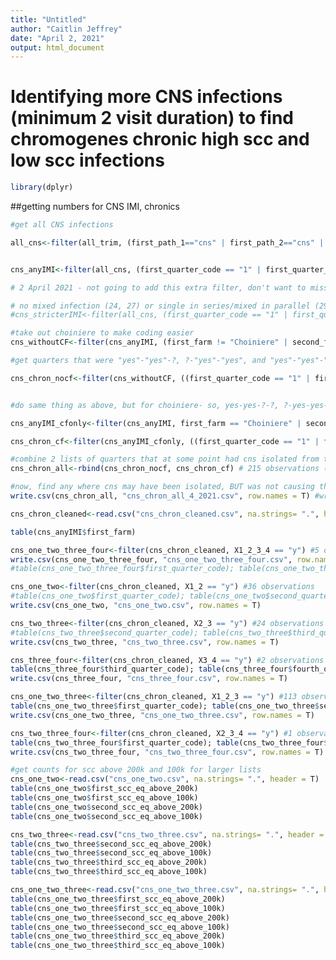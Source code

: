 ```yaml
---
title: "Untitled"
author: "Caitlin Jeffrey"
date: "April 2, 2021"
output: html_document
---
```


# Identifying more CNS infections (minimum 2 visit duration) to find chromogenes chronic high scc and low scc infections

```r
library(dplyr)
```


##getting numbers for CNS IMI, chronics

```r
#get all CNS infections

all_cns<-filter(all_trim, (first_path_1=="cns" | first_path_2=="cns" | first_path_3=="cns" | first_path_4=="cns" | second_path_1=="cns" | second_path_2=="cns" | second_path_3=="cns" | second_path_4=="cns" | third_path_1=="cns" | third_path_2=="cns" | third_path_3=="cns" | third_path_4=="cns" | fourth_path_1=="cns" | fourth_path_2=="cns" | fourth_path_3=="cns" | fourth_path_4=="cns")) #349 quarters had CNS isolated from them at some time; used to be 360; on 2 April 2021 went through old and new lists to make sure that all changes in cns infection numbers checked out. they did - excel file detailing isolate changes and quarters added and deleted is saved in USDA grant folder


cns_anyIMI<-filter(all_cns, (first_quarter_code == "1" | first_quarter_code == "2" | first_quarter_code == "21" | first_quarter_code == "24" | first_quarter_code == "27" | first_quarter_code == "29" | first_quarter_code =="35") | (second_quarter_code == "1" | second_quarter_code == "2" | second_quarter_code == "21" | second_quarter_code == "24" | second_quarter_code == "27" | second_quarter_code == "29" | second_quarter_code =="35") | (third_quarter_code == "1" | third_quarter_code == "2" | third_quarter_code == "21" | third_quarter_code == "24" | third_quarter_code == "27" | third_quarter_code == "29" | third_quarter_code =="35") | (fourth_quarter_code == "1" | fourth_quarter_code == "2" | fourth_quarter_code == "21" | fourth_quarter_code == "24" | fourth_quarter_code == "27" | fourth_quarter_code == "29" | fourth_quarter_code =="35")) #327 quarters that at some point had an IMI, and at some point had a cns (was 332 before ID changes, outlined in code chunk above)

# 2 April 2021 - not going to add this extra filter, don't want to miss out on any CNS infections

# no mixed infection (24, 27) or single in series/mixed in parallel (29)... take out 21? might be mixed...
#cns_stricterIMI<-filter(all_cns, (first_quarter_code == "1" | first_quarter_code == "2" | first_quarter_code == "21" | first_quarter_code =="35") | (second_quarter_code == "1" | second_quarter_code == "2" | second_quarter_code == "21" | second_quarter_code =="35") | (third_quarter_code == "1" | third_quarter_code == "2" | third_quarter_code == "21" | third_quarter_code =="35") | (fourth_quarter_code == "1" | fourth_quarter_code == "2" | fourth_quarter_code == "21" | fourth_quarter_code == "24" | fourth_quarter_code == "27" | fourth_quarter_code == "29" | fourth_quarter_code =="35")) #307 quarters that at some point had a IMI attributable to a single pathogen, and at some point had cns- BUT not all cns may be causing IMI

#take out choiniere to make coding easier
cns_withoutCF<-filter(cns_anyIMI, (first_farm != "Choiniere" | second_farm != "Choiniere" | third_farm != "Choiniere" | fourth_farm != "Choiniere")) #now 298 observations (was 280 obs - huh).

#get quarters that were "yes"-"yes"-?, ?-"yes"-"yes", and "yes"-"yes"-"yes"

cns_chron_nocf<-filter(cns_withoutCF, ((first_quarter_code == "1" | first_quarter_code == "2" | first_quarter_code == "21" | first_quarter_code == "24" | first_quarter_code == "27" | first_quarter_code == "29" | first_quarter_code =="35") & (second_quarter_code == "1" | second_quarter_code == "2" | second_quarter_code == "21" | second_quarter_code == "24" | second_quarter_code == "27" | second_quarter_code == "29" | second_quarter_code =="35")) | ((second_quarter_code == "1" | second_quarter_code == "2" | second_quarter_code == "21" | second_quarter_code == "24" | second_quarter_code == "27" | second_quarter_code == "29" | second_quarter_code =="35") & (third_quarter_code == "1" | third_quarter_code == "2" | third_quarter_code == "21" | third_quarter_code == "24" | third_quarter_code == "27" | third_quarter_code == "29" | third_quarter_code =="35"))) #199 IMI at least two in a row, NOT NECESSARILY DUE TO CNS - yes-yes-X; or X-yes-yes


#do same thing as above, but for choiniere- so, yes-yes-?-?, ?-yes-yes-?, ?-?-yes-yes

cns_anyIMI_cfonly<-filter(cns_anyIMI, first_farm == "Choiniere" | second_farm == "Choiniere" | third_farm == "Choiniere" | fourth_farm == "Choiniere") #now 29 observations (was 27 obs)

cns_chron_cf<-filter(cns_anyIMI_cfonly, ((first_quarter_code == "1" | first_quarter_code == "2" | first_quarter_code == "21" | first_quarter_code == "24" | first_quarter_code == "27" | first_quarter_code == "29" | first_quarter_code =="35") & (second_quarter_code == "1" | second_quarter_code == "2" | second_quarter_code == "21" | second_quarter_code == "24" | second_quarter_code == "27" | second_quarter_code == "29" | second_quarter_code =="35")) | ((second_quarter_code == "1" | second_quarter_code == "2" | second_quarter_code == "21" | second_quarter_code == "24" | second_quarter_code == "27" | second_quarter_code == "29" | second_quarter_code =="35") & (third_quarter_code == "1" | third_quarter_code == "2" | third_quarter_code == "21" | third_quarter_code == "24" | third_quarter_code == "27" | third_quarter_code == "29" | third_quarter_code =="35")) | ((third_quarter_code == "1" | third_quarter_code == "2" | third_quarter_code == "21" | third_quarter_code == "24" | third_quarter_code == "27" | third_quarter_code == "29" | third_quarter_code =="35") & (fourth_quarter_code == "1" | fourth_quarter_code == "2" | fourth_quarter_code == "21" | fourth_quarter_code == "24" | fourth_quarter_code == "27" |fourth_quarter_code == "29" | fourth_quarter_code =="35"))) #now 16 observations with IMI at least two in a row, NOT NECESSARILY DUE TO CNS

#combine 2 lists of quarters that at some point had cns isolated from them, and at some point had an IMI
cns_chron_all<-rbind(cns_chron_nocf, cns_chron_cf) # 215 observations (was 190 quarters) 

#now, find any where cns may have been isolated, BUT was not causing the IMI, and remove from list
write.csv(cns_chron_all, "cns_chron_all_4_2021.csv", row.names = T) #wrote out csv to clean by hand in excel

cns_chron_cleaned<-read.csv("cns_chron_cleaned.csv", na.strings= ".", header = T)

table(cns_anyIMI$first_farm)
```

```r
cns_one_two_three_four<-filter(cns_chron_cleaned, X1_2_3_4 == "y") #5 observations
write.csv(cns_one_two_three_four, "cns_one_two_three_four.csv", row.names = T)
#table(cns_one_two_three_four$first_quarter_code); table(cns_one_two_three_four$second_quarter_code); table(cns_one_two_three_four$third_quarter_code); table(cns_one_two_three_four$fourth_quarter_code) #see which categories quarters fall into: all 1 and 2

cns_one_two<-filter(cns_chron_cleaned, X1_2 == "y") #36 observations
#table(cns_one_two$first_quarter_code); table(cns_one_two$second_quarter_code) #see which categories quarters fall into: all 1 and 2
write.csv(cns_one_two, "cns_one_two.csv", row.names = T)

cns_two_three<-filter(cns_chron_cleaned, X2_3 == "y") #24 observations
#table(cns_two_three$second_quarter_code); table(cns_two_three$third_quarter_code) #see which categories quarters fall into: all 1 and 2
write.csv(cns_two_three, "cns_two_three.csv", row.names = T)

cns_three_four<-filter(cns_chron_cleaned, X3_4 == "y") #2 observations
table(cns_three_four$third_quarter_code); table(cns_three_four$fourth_quarter_code) #see which categories quarters fall into: all 2
write.csv(cns_three_four, "cns_three_four.csv", row.names = T)

cns_one_two_three<-filter(cns_chron_cleaned, X1_2_3 == "y") #113 observations
table(cns_one_two_three$first_quarter_code); table(cns_one_two_three$second_quarter_code); #table(cns_one_two_three$third_quarter_code); table(cns_one_two_three$fourth_quarter_code) #see which categories quarters fall into: first, mostly 1/2, and one in 35; second, mostly 1/2 and one in 21; third, all 1/2
write.csv(cns_one_two_three, "cns_one_two_three.csv", row.names = T)

cns_two_three_four<-filter(cns_chron_cleaned, X2_3_4 == "y") #1 observation
table(cns_two_three_four$first_quarter_code); table(cns_two_three_four$second_quarter_code); table(cns_two_three_four$third_quarter_code); table(cns_two_three_four$fourth_quarter_code) #see which categories quarters fall into: all 2
write.csv(cns_two_three_four, "cns_two_three_four.csv", row.names = T)

```

```r
#get counts for scc above 200k and 100k for larger lists
cns_one_two<-read.csv("cns_one_two.csv", na.strings= ".", header = T)
table(cns_one_two$first_scc_eq_above_200k)
table(cns_one_two$first_scc_eq_above_100k)
table(cns_one_two$second_scc_eq_above_200k)
table(cns_one_two$second_scc_eq_above_100k)

cns_two_three<-read.csv("cns_two_three.csv", na.strings= ".", header = T)
table(cns_two_three$second_scc_eq_above_200k)
table(cns_two_three$second_scc_eq_above_100k)
table(cns_two_three$third_scc_eq_above_200k)
table(cns_two_three$third_scc_eq_above_100k)

cns_one_two_three<-read.csv("cns_one_two_three.csv", na.strings= ".", header = T)
table(cns_one_two_three$first_scc_eq_above_200k)
table(cns_one_two_three$first_scc_eq_above_100k)
table(cns_one_two_three$second_scc_eq_above_200k)
table(cns_one_two_three$second_scc_eq_above_100k)
table(cns_one_two_three$third_scc_eq_above_200k)
table(cns_one_two_three$third_scc_eq_above_100k)

```
